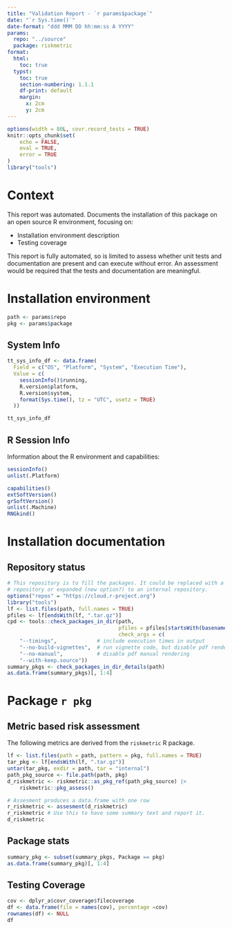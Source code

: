 ```yaml
---
title: "Validation Report - `r params$package`"
date: "`r Sys.time()`"
date-format: "ddd MMM DD hh:mm:ss A YYYY"
params:
  repo: "../source"
  package: riskmetric
format:
  html: 
    toc: true  
  typst:
    toc: true
    section-numbering: 1.1.1
    df-print: default
    margin:
      x: 2cm
      y: 2cm
---
```


```r
options(width = 80L, covr.record_tests = TRUE)
knitr::opts_chunk$set(
    echo = FALSE,
    eval = TRUE,
    error = TRUE
)
library("tools")
```

# Context

This report was automated.
Documents the installation of this package on an open source R environment, focusing on:

- Installation environment description
- Testing coverage

This report is fully automated, so is limited to assess whether unit tests and documentation are present and can execute without error. An assessment would be required that the tests and documentation are meaningful. 

# Installation environment

```r
path <- params$repo
pkg <- params$package
```


## System Info

```r
tt_sys_info_df <- data.frame(
  Field = c("OS", "Platform", "System", "Execution Time"),
  Value = c(
    sessionInfo()$running,
    R.version$platform,
    R.version$system,
    format(Sys.time(), tz = "UTC", usetz = TRUE)
  ))

tt_sys_info_df
```

## R Session Info

Information about the R environment and capabilities:

```r
sessionInfo()
unlist(.Platform)

capabilities()
extSoftVersion()
grSoftVersion()
unlist(.Machine)
RNGkind()
```

# Installation documentation

## Repository status

```r
# This repository is to fill the packages. It could be replaced with a common 
# repository or expanded (new option?) to an internal repository.
options("repos" = "https://cloud.r-project.org")
library("tools")
lf <- list.files(path, full.names = TRUE)
pfiles <- lf[endsWith(lf, ".tar.gz")]
cpd <- tools::check_packages_in_dir(path, 
                                    pfiles = pfiles[startsWith(basename(pfiles), pkg)],
                                    check_args = c(
    "--timings",             # include execution times in output
    "--no-build-vignettes",  # run vignette code, but disable pdf rendering
    "--no-manual",           # disable pdf manual rendering
    "--with-keep.source"))
summary_pkgs <- check_packages_in_dir_details(path)
as.data.frame(summary_pkgs)[, 1:4]
```


# Package `r pkg`

## Metric based risk assessment

The following metrics are derived from the `riskmetric` R package.
<!-- Metrics overlapping with `covr` and `R CMD Check` are removed. -->

```r
lf <- list.files(path = path, pattern = pkg, full.names = TRUE)
tar_pkg <- lf[endsWith(lf, ".tar.gz")]
untar(tar_pkg, exdir = path, tar = "internal")
path_pkg_source <- file.path(path, pkg)
d_riskmetric <- riskmetric::as_pkg_ref(path_pkg_source) |> 
    riskmetric::pkg_assess()

# Assesment produces a data.frame with one row
r_riskmetric <- assesment(d_riskmetric)
r_riskmetric # Use this to have some summary text and report it. 
d_riskmetric
```


## Package stats

```r
summary_pkg <- subset(summary_pkgs, Package == pkg)
as.data.frame(summary_pkg)[, 1:4]
```


## Testing Coverage

```r
cov <- dplyr_a$covr_coverage$filecoverage
df <- data.frame(file = names(cov), percentage =cov) 
rownames(df) <- NULL
df
```

